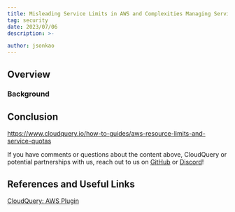 ```yaml
---
title: Misleading Service Limits in AWS and Complexities Managing Service Quotas
tag: security
date: 2023/07/06
description: >- 

author: jsonkao
---
```



<BlogHeader/>

## Overview

### Background 

## Conclusion

https://www.cloudquery.io/how-to-guides/aws-resource-limits-and-service-quotas

If you have comments or questions about the content above, CloudQuery or potential partnerships with us, reach out to us on [GitHub](https://github.com/cloudquery/cloudquery) or [Discord](https://cloudquery.io/discord)!

## References and Useful Links

[CloudQuery: AWS Plugin](https://www.cloudquery.io/docs/plugins/sources/aws/overview)
